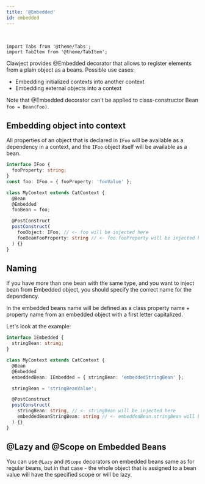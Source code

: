 ```yaml
---
title: '@Embedded'
id: embedded
---
```


<br/>

```mdx-code-block
import Tabs from '@theme/Tabs';
import TabItem from '@theme/TabItem';
```

Clawject provides @Embedded decorator that allows to register elements from a plain object as a beans.
Possible use cases:
  - Embedding initialized contexts into another context
  - Embedding external objects into a context

Note that @Embedded decorator can't be applied to class-constructor Bean `foo = Bean(Foo)`.

## Embedding object into context

All properties of an object that is declared in `IFoo` will be available as a dependency in a context,
and the `IFoo` object itself will be available as a bean.

```ts
interface IFoo {
  fooProperty: string;
}
const foo: IFoo = { fooProperty: 'fooValue' };

class MyContext extends CatContext {
  @Bean
  @Embedded
  fooBean = foo;

  @PostConstruct
  postConstruct(
    fooObject: IFoo, // <- foo will be injected here
    fooBeanFooProperty: string // <- foo.fooProperty will be injected here
  ) {}
}
```

## Naming

If you have more than one bean with the same type, and you want to inject bean from Embedded object,
you should specify the correct name for the dependency.

In the embedded beans name will be defined as a class property name + property
name from an embedded object with a first letter capitalized.

Let's look at the example:

```ts
interface IEmbedded {
  stringBean: string;
}

class MyContext extends CatContext {
  @Bean
  @Embedded
  embeddedBean: IEmbedded = { stringBean: 'embeddedStringBean' };

  stringBean = 'stringBeanValue';

  @PostConstruct
  postConstruct(
    stringBean: string, // <- stringBean will be injected here
    embeddedBeanStringBean: string // <- embeddedBean.stringBean will be injected here
  ) {}
}
```

## @Lazy and @Scope on Embedded Beans

You can use `@Lazy` and `@Scope` decorators on embedded beans same as for regular beans,
but in that case -
the whole object that is assigned to a bean value will have the specified scope or will be lazy.
